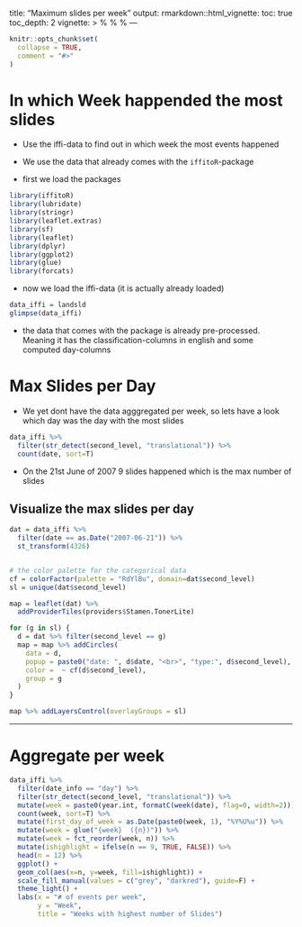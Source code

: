 title: "Maximum slides per week"
output: 
  rmarkdown::html_vignette:
    toc: true
    toc_depth: 2
vignette: >
  %\VignetteIndexEntry{maxslidesperweek}
  %\VignetteEngine{knitr::rmarkdown}
  %\VignetteEncoding{UTF-8}
---

```r
knitr::opts_chunk$set(
  collapse = TRUE,
  comment = "#>"
)
```

# In which Week happended the most slides

- Use the iffi-data to find out in which week the most events happened

- We use the data that already comes with the `iffitoR`-package

- first we load the packages

```r
library(iffitoR)
library(lubridate)
library(stringr)
library(leaflet.extras)
library(sf)
library(leaflet)
library(dplyr)
library(ggplot2)
library(glue)
library(forcats)
```

- now we load the iffi-data (it is actually already loaded)

```r
data_iffi = landsld
glimpse(data_iffi)
```
- the data that comes with the package is already pre-processed. Meaning it has the classification-columns in english and some computed day-columns

# Max Slides per Day 

- We yet dont have the data agggregated per week, so lets have a look which day was the day with the most slides

```r
data_iffi %>% 
  filter(str_detect(second_level, "translational")) %>% 
  count(date, sort=T)
```
- On the 21st June of 2007 9 slides happened which is the max number of slides 


## Visualize the max slides per day

```r
dat = data_iffi %>% 
  filter(date == as.Date("2007-06-21")) %>% 
  st_transform(4326)


# the color palette for the categorical data 
cf = colorFactor(palette = "RdYlBu", domain=dat$second_level)
sl = unique(dat$second_level)

map = leaflet(dat) %>%
  addProviderTiles(providers$Stamen.TonerLite) 

for (g in sl) {
  d = dat %>% filter(second_level == g)
  map = map %>% addCircles(
    data = d,
    popup = paste0("date: ", d$date, "<br>", "type:", d$second_level),
    color =  ~ cf(d$second_level),
    group = g
  )
}

map %>% addLayersControl(overlayGroups = sl) 

```

***

# Aggregate per week

```r
data_iffi %>% 
  filter(date_info == "day") %>% 
  filter(str_detect(second_level, "translational")) %>% 
  mutate(week = paste0(year.int, formatC(week(date), flag=0, width=2))) %>% 
  count(week, sort=T) %>% 
  mutate(first_day_of_week = as.Date(paste0(week, 1), "%Y%U%u")) %>% 
  mutate(week = glue("{week}  ({n})")) %>% 
  mutate(week = fct_reorder(week, n)) %>% 
  mutate(ishighlight = ifelse(n == 9, TRUE, FALSE)) %>% 
  head(n = 12) %>% 
  ggplot() +
  geom_col(aes(x=n, y=week, fill=ishighlight)) +
  scale_fill_manual(values = c("grey", "darkred"), guide=F) +
  theme_light() +
  labs(x = "# of events per week",
       y = "Week",
       title = "Weeks with highest number of Slides")
```

